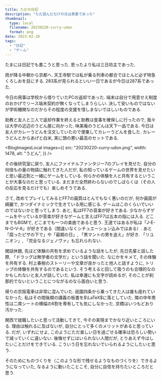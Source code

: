 ```yaml
---
title: ただの日記
description: "ただ遊んだだけの日は貴重であった"
thumbnail:
  type: local
  filename: 20230220-curry-udon
  format: png
date: 2023-02-20
tags:
  - "日記"
  - "ゲーム"
---
```



たまには日記でも書こうと思った.
思ったより私は三日坊主であった.

雨が降る中朝から京都へ.
天王寺駅では私が乗る列車の都合でほとんど必ず特急くろしおを目にする.
283系が見られるといい一日であるが今日は287系であった.

今日の用事は学校から借りていたPCの返却であった.
端末は自分で用意せえ制度のおかげでリース端末契約が無くなってしまうらしい.
決して安いものではないが学術機関なのだからその程度の支援を惜しまないでほしいものである.

助教と友人と三人で返却作業を終えると助教は食事を確保しに行ったので, 我々は大学の近辺のうどん屋に向かった.
味美庵のうどんは天下一品である.
今日は友人がカレーうどんを注文していたので便乗してカレーうどんを食した.
カレーうどんとからあげと白米, 実に頭の悪い最高のセットである.

<BlogImagesLocal
  images={{
    src: "20230220-curry-udon.png",
    width: 1478,
    alt: "うどん",
  }}
/>

その後研究室に戻り, 友人にファイナルファンタジー7のプレイを見せた.
自分の何倍もの量の物語に触れてきた人だが, 私の知っているゲームの世界を見せたいと思い最近割と一緒にゲームをしている.
何らかの体験を人と共有するということが大事なのだと思っている.
まだまだ全然終わらないのでしばらくは（その人の反応を見るだけでも）楽しめそうである.

さて, 改めてプレイしてみるとFF7の画質はとんでもなく悪いのだが, 何か画面が綺麗で, かつダイナミックで生きている用に感じる.
ゲームはこのくらいでいいのではないかと思ってしまう.
あと, 私はFF7の音楽が好きである.
少なからずゲームをやっているが音楽が好きなゲームと言えばFF7は五本の指には入る.
どこまでもBGMで, どこまでも一つの楽曲であると思う.
王道ではあるが私は「J-E-N-O-V-A」が好きである（間違いなくシチュエーション込みではある）.
あと「腐ったピザの下で」や「最期の日」, 「黒マントの男を追え」が好き.
「リユニオン」, 「完全なるジェノヴァ」も忘れられない.

閑話休題, 先ほど体験の共有を求めているような話をしたが, 先日先輩と話した際, 「ドラッグは無学者の文学だ」という話を聞いた.
なにかをキメて, その体験を共有する.
村上春樹のストーリーや文章が良かったと他人と話すように, トリップの体験を共有するのであるという.
そう考えると回して吸うのも合理的なのかもしれないと友人が話していた.
私は幸運にも文字が読めるが, そのことが刹那的でないということにつながるのなら面白いと思う.

帰りの京阪電車は非常に混んでいた.
祇園四条から乗ってきた人は誰も座れていなかった.
私はその間後期の講義の板書を$\LaTeX$に落としていた.
隣の中年男性は二席シートの横幅の6割を専有しても気にしなかった.
京橋はいつもどおり汚かった.

関西で就職したいと思って活動してきて, 今その実現までかなり近いところにいる.
理由は触れるに及ばないが, 自分にとって多くのメリットがあると思っている.
だが, いずれにせよ, このようにただ楽しい日を過ごせる確率は恐ろしい勢いで減っていくに違いない.
後悔せずにはいられない人間だが, とりあえず今はしたいことだけをできている.
こういう日を忘れないでいられるようにしたいと思う.

そのためにものづくりを（このような形で残せるようなものづくりを）できるようになっていた, なるように動いたことこそ, 自分に自信を持ちたいところだと思う.
